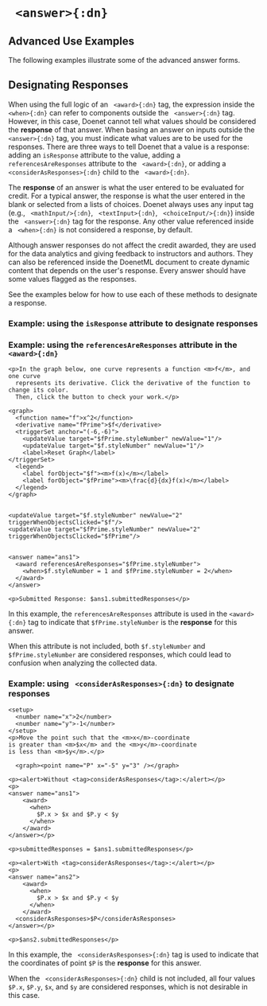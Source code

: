 

# ` <answer>{:dn}`

## Advanced Use Examples

The following examples illustrate some of the advanced answer forms.

## Designating Responses
When using the full logic of an ` <award>{:dn}` tag, the expression inside the ` <when>{:dn}`
can refer to components outside the ` <answer>{:dn}` tag.  However, in this case, Doenet cannot tell what 
values should be considered the **response** of that answer.  When basing an answer on inputs outside the 
` <answer>{:dn}` tag, you must indicate what values are to be used for the responses.   There are three ways 
to tell Doenet that a value is a response: adding an `isResponse` attribute to the value, adding a 
`referencesAreResponses` attribute to the ` <award>{:dn}`, or adding a 
` <considerAsResponses>{:dn}` child to the ` <award>{:dn}`. 

The **response** of an answer is what the user entered to be evaluated for credit.  For a typical answer, the response is what 
the user entered in the blank or selected from a lists of choices.  Doenet always uses any input tag (e.g., ` <mathInput/>{:dn}`, 
` <textInput>{:dn}`, ` <choiceInput/>{:dn}`) inside the ` <answer>{:dn}` tag for the response.  Any other value referenced 
inside a ` <when>{:dn}` is not considered a response, by default.
  
Although answer responses do not affect the credit awarded, they are used for the data analytics and giving feedback to 
instructors and authors.  They can also be referenced inside the DoenetML document to create dynamic content that depends 
on the user's response. Every answer should have some values flagged as the responses.

See the examples below for how to use each of these methods to designate a response.

### Example: using the `isResponse` attribute to designate responses






### Example: using the `referencesAreResponses` attribute in the ` <award>{:dn}`
```doenet-editor
<p>In the graph below, one curve represents a function <m>f</m>, and one curve
  represents its derivative. Click the derivative of the function to change its color. 
  Then, click the button to check your work.</p>

<graph>
  <function name="f">x^2</function>
  <derivative name="fPrime">$f</derivative>
  <triggerSet anchor="(-6,-6)">
    <updateValue target="$fPrime.styleNumber" newValue="1"/>
    <updateValue target="$f.styleNumber" newValue="1"/>
    <label>Reset Graph</label>
</triggerSet>
  <legend>
    <label forObject="$f"><m>f(x)</m></label>
    <label forObject="$fPrime"><m>\frac{d}{dx}f(x)</m></label>
  </legend>
</graph>

  
<updateValue target="$f.styleNumber" newValue="2" triggerWhenObjectsClicked="$f"/>
<updateValue target="$fPrime.styleNumber" newValue="2" triggerWhenObjectsClicked="$fPrime"/>
  

<answer name="ans1">
  <award referencesAreResponses="$fPrime.styleNumber">
    <when>$f.styleNumber = 1 and $fPrime.styleNumber = 2</when>
  </award>
</answer>

<p>Submitted Response: $ans1.submittedResponses</p>
```
In this example, the `referencesAreResponses` attribute is used in the `<award>{:dn}` tag 
to indicate that `$fPrime.styleNumber` is the **response** for this answer. 

When this attribute is not included, both `$f.styleNumber` and `$fPrime.styleNumber` are considered responses, which could lead 
to confusion when analyzing the collected data.



### Example: using ` <considerAsResponses>{:dn}` to designate responses

```doenet-editor
<setup>
  <number name="x">2</number>
  <number name="y">-1</number>
</setup>
<p>Move the point such that the <m>x</m>-coordinate
is greater than <m>$x</m> and the <m>y</m>-coordinate
is less than <m>$y</m>.</p>

  <graph><point name="P" x="-5" y="3" /></graph>

<p><alert>Without <tag>considerAsResponses</tag>:</alert></p>
<p>
<answer name="ans1">
    <award>
      <when>
        $P.x > $x and $P.y < $y
      </when>
    </award>
</answer></p>

<p>submittedResponses = $ans1.submittedResponses</p>

<p><alert>With <tag>considerAsResponses</tag>:</alert></p>
<p>
<answer name="ans2">
    <award>
      <when>
        $P.x > $x and $P.y < $y
      </when>
    </award>
  <considerAsResponses>$P</considerAsResponses>
</answer></p>

<p>$ans2.submittedResponses</p>
```

In this example, the ` <considerAsResponses>{:dn}` tag is used to indicate that the 
coordinates of point `$P` is the **response** for this answer. 

When the ` <considerAsResponses>{:dn}` child is not included, all four values `$P.x`, `$P.y`, `$x`, and `$y` are considered responses, 
which is not desirable in this case.